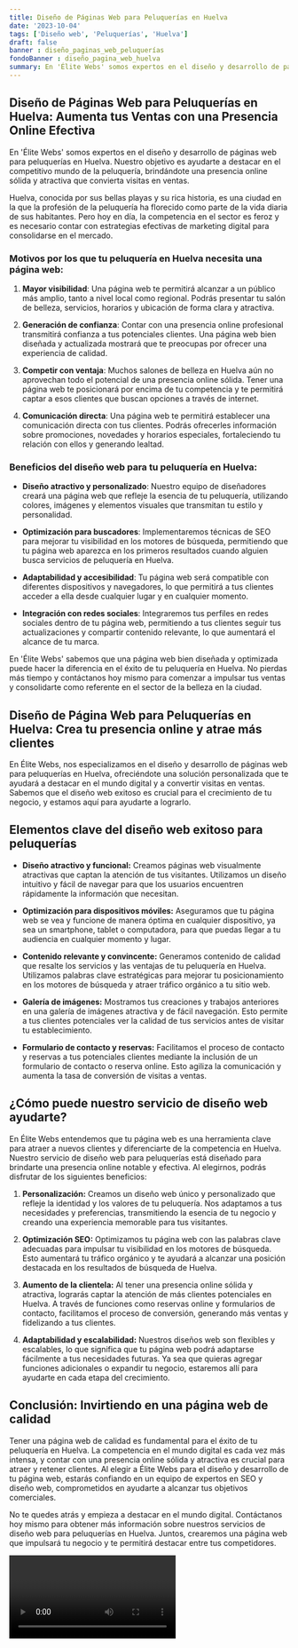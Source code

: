 ```yaml
---
title: Diseño de Páginas Web para Peluquerías en Huelva
date: '2023-10-04'
tags: ['Diseño web', 'Peluquerías', 'Huelva']
draft: false
banner : diseño_paginas_web_peluquerías
fondoBanner : diseño_pagina_web_huelva
summary: En 'Élite Webs' somos expertos en el diseño y desarrollo de páginas web para peluquerías en Huelva. Nuestro objetivo es ayudarte a destacar en el competitivo mundo de la peluquería, brindándote una presencia online sólida y atractiva que convierta visitas en ventas.
---
```


## Diseño de Páginas Web para Peluquerías en Huelva: Aumenta tus Ventas con una Presencia Online Efectiva

En 'Élite Webs' somos expertos en el diseño y desarrollo de páginas web para peluquerías en Huelva. Nuestro objetivo es ayudarte a destacar en el competitivo mundo de la peluquería, brindándote una presencia online sólida y atractiva que convierta visitas en ventas.

Huelva, conocida por sus bellas playas y su rica historia, es una ciudad en la que la profesión de la peluquería ha florecido como parte de la vida diaria de sus habitantes. Pero hoy en día, la competencia en el sector es feroz y es necesario contar con estrategias efectivas de marketing digital para consolidarse en el mercado.

### Motivos por los que tu peluquería en Huelva necesita una página web:

1. **Mayor visibilidad**: Una página web te permitirá alcanzar a un público más amplio, tanto a nivel local como regional. Podrás presentar tu salón de belleza, servicios, horarios y ubicación de forma clara y atractiva.

2. **Generación de confianza**: Contar con una presencia online profesional transmitirá confianza a tus potenciales clientes. Una página web bien diseñada y actualizada mostrará que te preocupas por ofrecer una experiencia de calidad.

3. **Competir con ventaja**: Muchos salones de belleza en Huelva aún no aprovechan todo el potencial de una presencia online sólida. Tener una página web te posicionará por encima de tu competencia y te permitirá captar a esos clientes que buscan opciones a través de internet.

4. **Comunicación directa**: Una página web te permitirá establecer una comunicación directa con tus clientes. Podrás ofrecerles información sobre promociones, novedades y horarios especiales, fortaleciendo tu relación con ellos y generando lealtad.

### Beneficios del diseño web para tu peluquería en Huelva:

- **Diseño atractivo y personalizado**: Nuestro equipo de diseñadores creará una página web que refleje la esencia de tu peluquería, utilizando colores, imágenes y elementos visuales que transmitan tu estilo y personalidad.

- **Optimización para buscadores**: Implementaremos técnicas de SEO para mejorar tu visibilidad en los motores de búsqueda, permitiendo que tu página web aparezca en los primeros resultados cuando alguien busca servicios de peluquería en Huelva.

- **Adaptabilidad y accesibilidad**: Tu página web será compatible con diferentes dispositivos y navegadores, lo que permitirá a tus clientes acceder a ella desde cualquier lugar y en cualquier momento.

- **Integración con redes sociales**: Integraremos tus perfiles en redes sociales dentro de tu página web, permitiendo a tus clientes seguir tus actualizaciones y compartir contenido relevante, lo que aumentará el alcance de tu marca.

En 'Élite Webs' sabemos que una página web bien diseñada y optimizada puede hacer la diferencia en el éxito de tu peluquería en Huelva. No pierdas más tiempo y contáctanos hoy mismo para comenzar a impulsar tus ventas y consolidarte como referente en el sector de la belleza en la ciudad.

<GifSeo />

<Cta />

## Diseño de Página Web para Peluquerías en Huelva: Crea tu presencia online y atrae más clientes

En Élite Webs, nos especializamos en el diseño y desarrollo de páginas web para peluquerías en Huelva, ofreciéndote una solución personalizada que te ayudará a destacar en el mundo digital y a convertir visitas en ventas. Sabemos que el diseño web exitoso es crucial para el crecimiento de tu negocio, y estamos aquí para ayudarte a lograrlo.

## Elementos clave del diseño web exitoso para peluquerías

- **Diseño atractivo y funcional:** Creamos páginas web visualmente atractivas que captan la atención de tus visitantes. Utilizamos un diseño intuitivo y fácil de navegar para que los usuarios encuentren rápidamente la información que necesitan.

- **Optimización para dispositivos móviles:** Aseguramos que tu página web se vea y funcione de manera óptima en cualquier dispositivo, ya sea un smartphone, tablet o computadora, para que puedas llegar a tu audiencia en cualquier momento y lugar.

- **Contenido relevante y convincente:** Generamos contenido de calidad que resalte los servicios y las ventajas de tu peluquería en Huelva. Utilizamos palabras clave estratégicas para mejorar tu posicionamiento en los motores de búsqueda y atraer tráfico orgánico a tu sitio web.

- **Galería de imágenes:** Mostramos tus creaciones y trabajos anteriores en una galería de imágenes atractiva y de fácil navegación. Esto permite a tus clientes potenciales ver la calidad de tus servicios antes de visitar tu establecimiento.

- **Formulario de contacto y reservas:** Facilitamos el proceso de contacto y reservas a tus potenciales clientes mediante la inclusión de un formulario de contacto o reserva online. Esto agiliza la comunicación y aumenta la tasa de conversión de visitas a ventas.

## ¿Cómo puede nuestro servicio de diseño web ayudarte?

En Élite Webs entendemos que tu página web es una herramienta clave para atraer a nuevos clientes y diferenciarte de la competencia en Huelva. Nuestro servicio de diseño web para peluquerías está diseñado para brindarte una presencia online notable y efectiva. Al elegirnos, podrás disfrutar de los siguientes beneficios:

1. **Personalización:** Creamos un diseño web único y personalizado que refleje la identidad y los valores de tu peluquería. Nos adaptamos a tus necesidades y preferencias, transmitiendo la esencia de tu negocio y creando una experiencia memorable para tus visitantes.

2. **Optimización SEO:** Optimizamos tu página web con las palabras clave adecuadas para impulsar tu visibilidad en los motores de búsqueda. Esto aumentará tu tráfico orgánico y te ayudará a alcanzar una posición destacada en los resultados de búsqueda de Huelva.

3. **Aumento de la clientela:** Al tener una presencia online sólida y atractiva, lograrás captar la atención de más clientes potenciales en Huelva. A través de funciones como reservas online y formularios de contacto, facilitamos el proceso de conversión, generando más ventas y fidelizando a tus clientes.

4. **Adaptabilidad y escalabilidad:** Nuestros diseños web son flexibles y escalables, lo que significa que tu página web podrá adaptarse fácilmente a tus necesidades futuras. Ya sea que quieras agregar funciones adicionales o expandir tu negocio, estaremos allí para ayudarte en cada etapa del crecimiento.

## Conclusión: Invirtiendo en una página web de calidad

Tener una página web de calidad es fundamental para el éxito de tu peluquería en Huelva. La competencia en el mundo digital es cada vez más intensa, y contar con una presencia online sólida y atractiva es crucial para atraer y retener clientes. Al elegir a Élite Webs para el diseño y desarrollo de tu página web, estarás confiando en un equipo de expertos en SEO y diseño web, comprometidos en ayudarte a alcanzar tus objetivos comerciales.

No te quedes atrás y empieza a destacar en el mundo digital. Contáctanos hoy mismo para obtener más información sobre nuestros servicios de diseño web para peluquerías en Huelva. Juntos, crearemos una página web que impulsará tu negocio y te permitirá destacar entre tus competidores.

<Video />

<CtaBot job='Peluquerías' city='Huelva'/>

<Gmaps query='Huelva+españa+maps' />